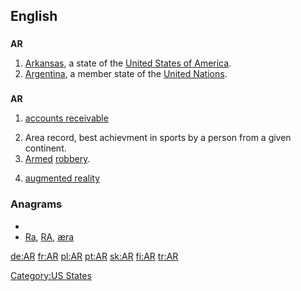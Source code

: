 {{also|Appendix:Variations of "ar"}}
==English==

==={{abbreviation}}===
'''AR'''

# [[Arkansas]], a state of the [[United States of America]].
# [[Argentina]], a member state of the [[United Nations]].

==={{initialism}}===
'''AR'''

# {{accounting}} [[accounts receivable]]
# Area record, best achievment in sports by a person from a given continent.
# [[armed|Armed]] [[robbery]].
# {{computing}} [[augmented reality]]

===Anagrams===
* {{alphagram|ar}}
* [[Ra#English|Ra]], [[RA#English|RA]], [[æra#English|æra]]


[[Category:US States]]

[[de:AR]]
[[fr:AR]]
[[pl:AR]]
[[pt:AR]]
[[sk:AR]]
[[fi:AR]]
[[tr:AR]]